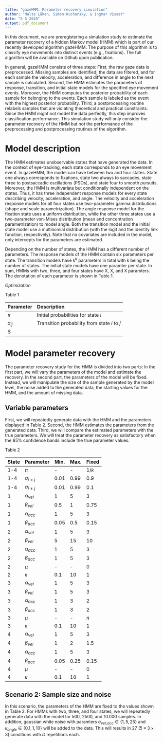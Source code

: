 ```yaml
---
title: "gazeHMM: Parameter recovery simulation"
author: "Malte Lüken, Simon Kucharsky, & Ingmar Visser"
date: "5 5 2020"
output: pdf_document
---
```


In this document, we are preregistering a simulation study to estimate the parameter recovery of a hidden Markov model (HMM) which is part of our recently developed algorithm gazeHMM. The purpose of this algorithm is to classify eye movements into distinct events (e.g., fixations). The full algorithm will be available on Github upon publication.

In general, gazeHMM consists of three steps: First, the raw gaze data is preprocessed. Missing samples are identified, the data are filtered, and for each sample the velocity, acceleration, and difference in angle to the next sample is calculated. Second, the HMM estimates the parameters of response, transition, and initial state models for the specified eye movement events. Moreover, the HMM computes the posterior probability of each sample for belonging to the events. Each sample is labeled as the event with the highest posterior probability. Third, a postprocessing routine relabels samples that are violating theoretical and practical constraints. Since the HMM might not model the data perfectly, this step improves classification performance. This simulation study will only consider the parameter recovery of the HMM but not the performance of the preprocessing and postprocessing routines of the algorithm.  


# Model description

The HMM estimates unobservable states that have generated the data. In the context of eye-tracking, each state corresponds to an eye movement event. In gazeHMM, the model can have between two and four states. State one always corresponds to fixations, state two always to saccades, state three to postsaccadic oscillations (PSOs), and state four to smooth pursuits. Moreover, the HMM is multivariate but conditionally independent on the states. Thus, it has three independent response models for every state describing velocity, acceleration, and angle. The velocity and acceleration response models for all four states use two-parameter gamma distributions (shape and scale parametrization). The angle response model for the fixation state uses a uniform distribution, while the other three states use a two-parameter von-Mises distribution (mean and concentration parametrization) to model angle. Both the transition model and the initial state model use a multinomial distribution (with the logit and the identity link function, respectively). Note that no covariates are included in the model, only intercepts for the parameters are estimated.  

Depending on the number of states, the HMM has a different number of parameters. The response models of the HMM contain six parameters per state. The transition models have $k^k$ parameters in total with k being the number of states. The initial state models have one paramter per state. In sum, HMMs with two, three, and four states have X, X, and X paramters. The denotation of each parameter is shown in Table 1.

*Optimization*

Table 1

|Parameter|Description|
|:--------|:----------|
|$\pi$   |Initial probabilities for state *i*|
|$a_{ij}$ |Transition probability from state *i* to *j*|
|$



# Model parameter recovery

The parameter recovery study for the HMM is divided into two parts: In the first part, we will vary the parameters of the model and estimate the recovery. In the second part, the parameters of the model will be fixed. Instead, we will manipulate the size of the sample generated by the model level, the noise added to the generated data, the starting values for the HMM, and the amount of missing data.


## Variable parameters

First, we will repeatedly generate data with the HMM and the parameters displayed in Table 2. Second, the HMM estimates the parameters from the generated data. Third, we will compare the estimated parameters with the true parameters. We will treat the parameter recovery as satisfactory when the 95% confidence bands include the true parameter values.

Table 2

|State|Parameter|Min.|Max.|Fixed|
|-----|---------|----|----|-----|
|1-4|$\pi$|-|-|$1/k$|
|1-4|$a_{i=j}$|0.01|0.99|0.9|
|1-4|$a_{i \neq j}$|0.01|0.99|0.1|
|1|$\alpha_{vel}$|1|5|3|
|1|$\beta_{vel}$|0.5|1|0.75|
|1|$\alpha_{acc}$|1|5|3|
|1|$\beta_{acc}$|0.05|0.5|0.15|
|2|$\alpha_{vel}$|1|5|3|
|2|$\beta_{vel}$|5|15|10|
|2|$\alpha_{acc}$|1|5|3|
|2|$\beta_{acc}$|1|5|3|
|2|$\mu$|-|-|0|
|2|$\kappa$|0.1|10|1|
|3|$\alpha_{vel}$|1|5|3|
|3|$\beta_{vel}$|1|5|3|
|3|$\alpha_{acc}$|1|3|2|
|3|$\beta_{acc}$|1|3|2|
|3|$\mu$|-|-|$\pi$|
|3|$\kappa$|0.1|10|1|
|4|$\alpha_{vel}$|1|5|3|
|4|$\beta_{vel}$|1|2|1.5|
|4|$\alpha_{acc}$|1|5|3|
|4|$\beta_{acc}$|0.05|0.25|0.15|
|4|$\mu$|-|-|0|
|4|$\kappa$|0.1|10|1|

## Scenario 2: Sample size and noise

In this scenario, the parameters of the HMM are fixed to the values shown in Table 2. For HMMs with two, three, and four states, we will repeatedly generate data with the model for 500, 2500, and 10.000 samples. In addition, gaussian white noise with paramters $\sigma_{vel; acc} \in \{1, 5, 25\}$ and $\kappa_{angle} \in \{0.1, 1, 10\}$ will be added to the data. This will results in 27 ($5 \times 3 \times 3$) conditions with *D* repetitions each.


## 